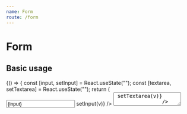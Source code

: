 ```yaml
---
name: Form
route: /form
---
```



# Form

## Basic usage

<Playground>
    {() => {
        const [input, setInput] = React.useState("");
        const [textarea, setTextarea] = React.useState("");
        return (
            <Form>
                <Input
                    label="Input field label"
                    value={input}
                    onChange={(v) => setInput(v)}
                />
                <Textarea
                    label="Textarea label"
                    value={textarea}
                    onChange={(v) => setTextarea(v)}
                />
            </Form>
        );
    }}
</Playground>

<Props of={Form} />
